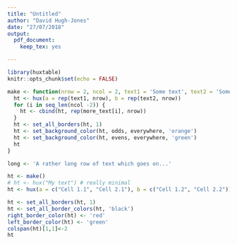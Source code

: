 ```yaml
---
title: "Untitled"
author: "David Hugh-Jones"
date: "27/07/2018"
output: 
  pdf_document:
    keep_tex: yes

---
```


```r

library(huxtable)
knitr::opts_chunk$set(echo = FALSE)
```


```r

make <- function(nrow = 2, ncol = 2, text1 = 'Some text', text2 = 'Some more text', more_text = 'Some text') {
  ht <- hux(a = rep(text1, nrow), b = rep(text2, nrow))
  for (i in seq_len(ncol -2)) {
    ht <- cbind(ht, rep(more_text[i], nrow))
  }
  ht <- set_all_borders(ht, 1)
  ht <- set_background_color(ht, odds, everywhere, 'orange')
  ht <- set_background_color(ht, evens, everywhere, 'green')
  ht
}

long <- 'A rather long row of text which goes on...'

```


```r
ht <- make()
# ht <- hux("My text") # really minimal
ht <- hux(a = c("Cell 1.1", "Cell 2.1"), b = c("Cell 1.2", "Cell 2.2"))

ht <- set_all_borders(ht, 1)
ht <- set_all_border_colors(ht, 'black')
right_border_color(ht) <- 'red'
left_border_color(ht) <- 'green'
colspan(ht)[1,1]<-2
ht

```
